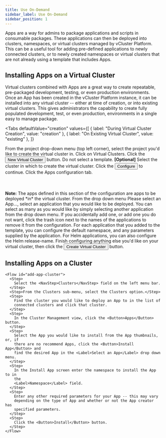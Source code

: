 ```yaml
---
title: Use On-Demand
sidebar_label: Use On-Demand
sidebar_position: 1
---
```




Apps are a way for admins to package applications and scripts in consumable packages.
These applications can then be deployed into clusters, namespaces, or virtual clusters managed by vCluster Platform.
This can be a useful tool for adding pre-defined applications to newly connected clusters, or to
newly created namespaces or virtual clusters that are not already using a template that includes Apps.

## Installing Apps on a Virtual Cluster

Virtual clusters combined with Apps are a great way to create repeatable, pre-packaged
development, testing, or even production environments. Once an App has been created in the vCluster Platform
instance, it can be installed into any virtual cluster -- either at time of creation, or into
existing virtual clusters. This gives administrators the capability to create fully populated
development, test, or even production, environments in a single easy to manage package.

<Tabs
  defaultValue="creation"
  values={[
    { label: "During Virtual Cluster Creation", value: "creation" },
    { label: "On Existing Virtual Cluster", value: "existing" },
  ]}
>
  <TabItem value="creation">
    <Flow id="install-app-virtualcluster-creation">
      <Step>
          From the project drop-down menu (top left corner), select the project you'd like to create the
          virtual cluster in.
      </Step>
      <Step>
        Click on <NavStep>Virtual Clusters</NavStep>.
      </Step>
      <Step>
        Click the <Button>New Virtual Cluster</Button> button. Do not select a template.
      </Step>
      <Step>
        <b>[Optional]</b> Select the cluster in which to create the virtual
        cluster.
      </Step>
      <Step>
        Click the <Button>Configure</Button> to continue.
      </Step>
      <Step>
        Click the <Label>Apps</Label> configuration tab. <br></br>
        <br></br>
        <b>Note:</b>
        The apps defined in this section of the configuration are apps to
        be deployed *in* the virtual cluster.
      </Step>
      <Step>
        From the drop down menu <Label>Please select an App...</Label>, select an
        application that you would like to be deployed. You can
        select as many as you would like by simply selecting another
        application from the drop down menu. If you accidentally add one, or add one you
        do not want, click the trash icon next to the names of the applications to remove it
        from the configuration.
      </Step>
      <Step>
        For each application that you added to the template, you can configure the default
        namespace, and any parameters supplied by the application. For Helm applications, you
        can also configure the Helm release-name.
      </Step>
      <Step>
        Finish configuring anything else you'd like on your virtual cluster,
        then click the
        <Button>Create Virtual Cluster</Button> button.
      </Step>
    </Flow>
  </TabItem>
  <TabItem value="existing">
    <Flow id="install-app-virtualcluster-existing">
      <PartialVirtualClusterInstallApp />
    </Flow>
  </TabItem>
</Tabs>



## Installing Apps on a Cluster

    <Flow id="add-app-cluster">
      <Step>
        Select the <NavStep>Clusters</NavStep> field on the left menu bar.
      </Step>
      <Step>From the Clusters sub-menu, select the Clusters option.</Step>
      <Step>
        Find the cluster you would like to deploy an App to in the list of
        connected clusters and click that cluster.
      </Step>
      <Step>
        In the Cluster Management view, click the <Button>Apps</Button> button.
      </Step>
      <Step>
        Select the App you would like to install from the App thumbnails, or, if
        there are no recommend Apps, click the <Button>Install App</Button> and
        find the desired App in the <Label>Select an App</Label> drop down menu.
      </Step>
      <Step>
        In the Install App screen enter the namespace to install the App to in
        the
        <Label>Namespace</Label> field.
      </Step>
      <Step>
        Enter any other required parameters for your App -- this may vary
        depending on the type of App and whether or not the App creator has
        specified parameters.
      </Step>
      <Step>
        Click the <Button>Install</Button> button.
      </Step>
    </Flow>
  
  